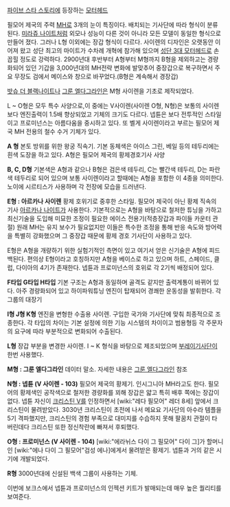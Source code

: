 [[파이브 스타 스토리]]에 등장하는 [[모터헤드]]

필모어 제국의 주력 [[MH]]로 3개의 눈이 특징이다.
배치되는 기사단에 따라 형식이 분류된다. [[미라쥬 나이트]]처럼 외모나 성능이 다른 것이 아니라 모든 모델이 동일한 형식으로 만들어 졌다. 그러나 L형 이외에는 장갑 형식이 다르다. 사이렌의 디자인은 오랫동안 이어져 왔고 성단 최고의 마이트가 수차례 개혁에 참가해 있으며 [[성단 3대 모터헤드]]로 손꼽힐 정도로 강력하다. 2900년대 후반부터 A형부터 M형까지 B형을 제외하고는 경량화되어 있던 기갑을 3,000년대의 MH전략 변화에 발맞추어 중장갑으로 복구하면서 주요 무장도 검에서 메이스와 창으로 바꾸었다.(B형은 계속해서 경장갑)

[[밧슈 더 블랙나이트]]나 [[그룬 엘다그라인]]은 M형 사이렌을 기초로 제작되었다.

L ~ O형은 모두 특수 사양으로,이 중에는 V사이렌(사이렌 O형, N형)은 보통의 사이렌보다 엔진출력이 1.5배 향상되었고 기체의 크기도 다르다. 넵튠은 보다 전투적인 스타일이고 프로미넌스는 아름다움을 중시하고 있다. 또 벨게 사이렌이라고 부르는 필모어 제국 MH 전용의 철수 수거 기체가 있다.

'''A 형'''
본토 방위를 위한 왕궁 직속기. 기본 동체색은 아이스 그린, 베일 등의 테두리에는 흰색 도장을 하고 있다. A형은 필모어 제국의 황제경호기사 사양

'''B, C, D형''' 
기본색은 A형과 같으나 B형은 검은색 테두리, C는 빨간색 테두리, D는 파란색 테두리로 되어 있으며 보통 사이렌이라고 할때에는 A형을 포함한 이 4종을 의미한다. 노이에 시르티스가 사용하며 각 전장에 모습을 드러낸다.

'''E형 : 아르카나 사이렌'''
황제 호위기로 중후한 스타일. 필모어 제국이 아닌 황제 직속의 기사 [[아르카나 나이트]]가 사용한다. 기본적으로는 A형을 바탕으로 철저한 튜닝을 가하고 최신기술을 도입해 미묘한 조정이 필요한 에이스 전용기(적층장갑과 파이들 카운터 관절) 원래 MH는 유지 보수가 필요없지만 이들은 특수한 조정을 통해 반응 속도와 방어력을 특별히 강화했으며 그 중장갑 때문에 황제 경호 기사단이 사용하고 있다.

E형은 A형을 개량하기 위한 실험기적인 측면이 있고 여기서 얻은 신기술은 A형에 피드백된다. 편의상 E형이라고 호칭하지만 A형을 베이스로 하고 있으며 하트, 스페이드, 클럽, 다이아의 4기가 존재한다. 넵튠과 프로미넌스의 호위로 각 2기씩 배정되어 있다.

'''F타입 G타입 H타입''' 
기본 구조는 A형과 동일하며 골격도 같지만 출력계통이 바뀌어 있다. 아주 경량화되어 있고 하이파워튜닝 엔진이 탑재되어 경쾌한 운동성을 발휘한다. 각 그룹의 대장기

'''I형 J형 K형'''
엔진을 변형한 수출용 사이렌. 구입한 국가와 기사단에 맞춰 최종적으로 조종한다. 각 타입의 차이는 기본 설정에 의한 기능 시스템의 차이이고 범용형등 각 주문자의 요구에 따라 부분적으로 변화되어 수출된다.

'''L형'''
장갑 부분을 변경한 사이렌. I ~ K 형식을 바탕으로 제조되었으며 [[부레이기사단]]이 한번 사용했다.

'''M형 : 그룬 엘다그라인'''
데이터 말소. 자세한 내용은 [[그룬 엘다그라인]] 참조

'''N형 : 넵튠 (V 사이렌 - 103)''' 
필모어 제국의 황제기. 인시그니아 MH라고도 한다. 필모어의 황제색인 공작색으로 철저한 경량화를 꾀해 장갑은 얇고 특히 배후 쪽에는 장갑이 없다. 넵튠 자신이 [[크리스틴 V]]를 인정하면서 [wiki:"레다 필모어" 레더 8세] 앞에서 크리스틴이 물려받았다. 3030년 크리스틴이 초전에 나서 메요요 기사단의 아수라 템플을 5기 격파했지만, 크리스틴의 경험 부족으로 대미지를 수습하지 못해 팔꿈치 관절이 타 버린데다 크리스틴 또한 정신착란에 빠져서 후퇴했다.

'''O형 : 프로미넌스 (V 사이렌 - 104)'''
[wiki:"에라뉘스 다이 그 필모어" 다이 그]가 할머니인 [wiki:"에나 다이 그 필모어"검성 에나]에게서 물려받은 황제기. 넵튠과 거의 같은 시기에 개발되었다.

'''R형''' 
3000년대에 신설된 백색 그룹이 사용하는 기체.

이번에 보크스에서 넵튠과 프로미넌스의 인젝션 키트가 발매되는데 매우 높은 퀄리티를 보여준다.
